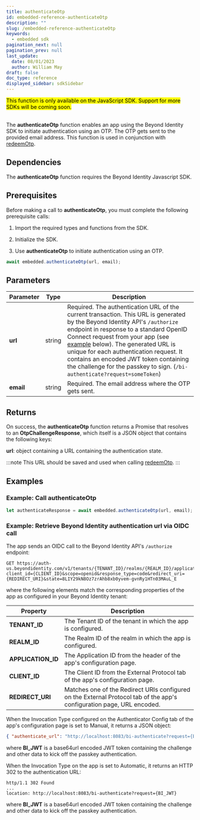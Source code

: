 ```yaml
---
title: authenticateOtp
id: embedded-reference-authenticateOtp
description: ""
slug: /embedded-reference-authenticateOtp
keywords:
  - embedded sdk
pagination_next: null
pagination_prev: null
last_update:
  date: 08/01/2023
  author: William May
draft: false
doc_type: reference
displayed_sidebar: sdkSidebar
---
```


<mark>
This function is only available on the JavaScript SDK. Support for more SDKs will be coming soon.
</mark>

<br />
<br />

The **authenticateOtp** function enables an app using the Beyond Identity SDK to initiate authentication using an OTP. The OTP gets sent to the provided email address. This function is used in conjunction with [redeemOtp](embedded-reference-redeemOtp).

## Dependencies

The **authenticateOtp** function requires the Beyond Identity Javascript SDK.

<InstallationAll />

## Prerequisites

Before making a call to **authenticateOtp**, you must complete the following prerequisite calls:

1. Import the required types and functions from the SDK.

  <ImportAll />

2. Initialize the SDK.

  <InitializeAll />

3. Use **authenticateOtp** to initiate authentication using an OTP.

  ```javascript
  await embedded.authenticateOtp(url, email);
  ```

## Parameters

| Parameter | Type | Description |
| --- | --- | --- |
| **url** | string | Required. The authentication URL of the current transaction. This URL is generated by the Beyond Identity API's `/authorize` endpoint in response to a standard OpenID Connect request from your app (see [example](#example:-retrieve-beyond-identity-authentication-url-via-oidc-call) below). The generated URL is unique for each authentication request. It contains an encoded JWT token containing the challenge for the passkey to sign. (`/bi-authenticate?request=someToken`) |
| **email** | string | Required. The email address where the OTP gets sent. |

## Returns

On success, the **authenticateOtp** function returns a Promise that resolves to an **OtpChallengeResponse**, which itself is a JSON object that contains the following keys:

**url**: object containing a URL containing the authentication state.

:::note
This URL should be saved and used when calling [redeemOtp](embedded-reference-redeemOtp).
:::

## Examples

### Example: Call **authenticateOtp**

```javascript
let authenticateResponse = await embedded.authenticateOtp(url, email);
```

### Example: Retrieve Beyond Identity authentication url via OIDC call

The app sends an OIDC call to the Beyond Identity API's `/authorize` endpoint:

```http
GET https://auth-us.beyondidentity.com/v1/tenants/{TENANT_ID}/realms/{REALM_ID}/applications/{APPLICATION_ID}/authorize?client_id={CLIENT_ID}&scope=openid&response_type=code&redirect_uri={REDIRECT_URI}&state=8LIY29kN8Oz7zrAhb8xb0yvem-gvnRy1HTn03MAuL_E
```

where the following elements match the corresponding properties of the app as configured in your Beyond Identity tenant:

| Property | Description |
| --- | --- |
| **TENANT_ID** | The Tenant ID of the tenant in which the app is configured. |
| **REALM_ID** | The Realm ID of the realm in which the app is configured. |
| **APPLICATION_ID** | The Application ID from the header of the app's configuration page. |
| **CLIENT_ID** | The Client ID from the External Protocol tab of the app's configuration page. |
| **REDIRECT_URI** | Matches one of the Redirect URIs configured on the External Protocol tab of the app's configuration page, URL encoded. |

When the Invocation Type configured on the Authenticator Config tab of the app's configuration page is set to Manual, it returns a JSON object:

```json
{ "authenticate_url": "http://localhost:8083/bi-authenticate?request={BI_JWT}" }
```

where **BI_JWT** is a base64url encoded JWT token containing the challenge and other data to kick off the passkey authentication.

When the Invocation Type on the app is set to Automatic, it returns an HTTP 302 to the authentication URL:

```http
http/1.1 302 Found
...
location: http://localhost:8083/bi-authenticate?request={BI_JWT}
```

where **BI_JWT** is a base64url encoded JWT token containing the challenge and other data to kick off the passkey authentication.

